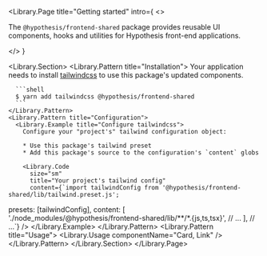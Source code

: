 
<Library.Page
  title="Getting started"
  intro={
    <>
      <p>
        The <code>@hypothesis/frontend-shared</code> package provides
        reusable UI components, hooks and utilities for Hypothesis front-end
        applications.
      </p>
    </>
  }
>
  <Library.Section>
    <Library.Pattern title="Installation">
      Your application needs to install [tailwindcss](https://tailwindcss.com/)
      to use this package's updated components.


      ```shell
      $ yarn add tailwindcss @hypothesis/frontend-shared
      ```
    </Library.Pattern>
    <Library.Pattern title="Configuration">
      <Library.Example title="Configure tailwindcss">
        Configure your "project's" tailwind configuration object:

        * Use this package's tailwind preset
        * Add this package's source to the configuration's `content` globs

        <Library.Code
          size="sm"
          title="Your project's tailwind config"
          content={`import tailwindConfig from '@hypothesis/frontend-shared/lib/tailwind.preset.js';

  presets: [tailwindConfig],
  content: [
    './node_modules/@hypothesis/frontend-shared/lib/**/*.{js,ts,tsx}',
    // ...
  ],
  // ...`}
        />
      </Library.Example>
    </Library.Pattern>
    <Library.Pattern title="Usage">
      <Library.Usage componentName="Card, Link" />
    </Library.Pattern>
  </Library.Section>
</Library.Page>
